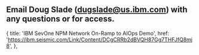 
## Email Doug Slade (dugslade@us.ibm.com) with any questions or for access.

 {
  title: 'IBM SevOne NPM Network On-Ramp to AIOps Demo',
  href: 'https://ibm.seismic.com/Link/Content/DCgCRRb2dBVQH87Gg7THFJfQ8mj8',
},